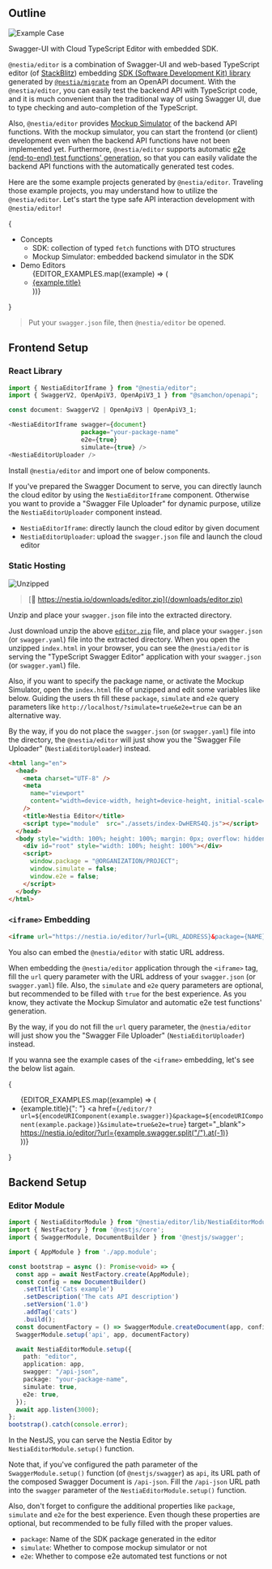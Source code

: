 
## Outline
![Example Case](/images/editor/stackblitz.png)

Swagger-UI with Cloud TypeScript Editor with embedded SDK.

`@nestia/editor` is a combination of Swagger-UI and web-based TypeScript editor (of [StackBlitz](https://stackblitz.com/)) embedding [SDK (Software Development Kit) library](./sdk/sdk) generated by [`@nestia/migrate`](./migrate) from an OpenAPI document. With the `@nestia/editor`, you can easily test the backend API with TypeScript code, and it is much convenient than the traditional way of using Swagger UI, due to type checking and auto-completion of the TypeScript.

Also, `@nestia/editor` provides [Mockup Simulator](./sdk/simulator) of the backend API functions. With the mockup simulator, you can start the frontend (or client) development even when the backend API functions have not been implemented yet. Furthermore, `@nestia/editor` supports automatic [e2e (end-to-end) test functions' generation](./sdk/e2e), so that you can easily validate the backend API functions with the automatically generated test codes.

Here are the some example projects generated by `@nestia/editor`. Traveling those example projects, you may understand how to utilize the `@nestia/editor`. Let's start the type safe API interaction development with `@nestia/editor`!

{<ul>
  <li> Concepts
    <ul>
      <li> SDK: collection of typed <code>fetch</code> functions with DTO structures </li>
      <li> Mockup Simulator: embedded backend simulator in the SDK </li>
    </ul>
  </li>
  <li> Demo Editors
    <ul>
      {EDITOR_EXAMPLES.map((example) => (
        <li>
          <a href={`/editor/?url=${encodeURIComponent(example.swagger)}&package=${encodeURIComponent(example.package)}&simulate=true&e2e=true`} 
             target="_blank">
            {example.title}
          </a>
        </li>
      ))}
    </ul>
  </li>
</ul>}

<EditorMovie />

> Put your `swagger.json` file, then `@nestia/editor` be opened.




## Frontend Setup
### React Library
```typescript
import { NestiaEditorIframe } from "@nestia/editor";
import { SwaggerV2, OpenApiV3, OpenApiV3_1 } from "@samchon/openapi";

const document: SwaggerV2 | OpenApiV3 | OpenApiV3_1;

<NestiaEditorIframe swagger={document} 
                    package="your-package-name"
                    e2e={true} 
                    simulate={true} />
<NestiaEditorUploader />
```

Install `@nestia/editor` and import one of below components.

If you've prepared the Swagger Document to serve, you can directly launch the cloud editor by using the `NestiaEditorIframe` component. Otherwise you want to provide a "Swagger File Uploader" for dynamic purpose, utilize the `NestiaEditorUploader` component instead.

  - `NestiaEditorIframe`: directly launch the cloud editor by given document
  - `NestiaEditorUploader`: upload the `swagger.json` file and launch the cloud editor




### Static Hosting
![Unzipped](/images/editor/unzipped.png)

> [💾 https://nestia.io/downloads/editor.zip](/downloads/editor.zip)

Unzip and place your `swagger.json` file into the extracted directory.

Just download unzip the above [`editor.zip`](/downloads/editor.zip) file, and place your `swagger.json` (or `swagger.yaml`) file into the extracted directory. When you open the unzipped `index.html` in your browser, you can see the `@nestia/editor` is serving the "TypeScript Swagger Editor" application with your `swagger.json` (or `swagger.yaml`) file.

Also, if you want to specify the package name, or activate the Mockup Simulator, open the `index.html` file of unzipped and edit some variables like below. Guiding the users th fill these `package`, `simulate` and `e2e` query parameters like `http://localhost/?simulate=true&e2e=true` can be an alternative way. 

By the way, if you do not place the `swagger.json` (or `swagger.yaml`) file into the directory, the `@nestia/editor` will just show you the "Swagger File Uploader" (`NestiaEditorUploader`) instead.

```html filename="editor/index.html" showLineNumbers {14-16}
<html lang="en">
  <head>
    <meta charset="UTF-8" />
    <meta
      name="viewport"
      content="width=device-width, height=device-height, initial-scale=1, minimum-scale=1.0, maximum-scale=3.0s"
    />
    <title>Nestia Editor</title>
    <script type="module"  src="./assets/index-DwHERS4Q.js"></script>
  </head>
  <body style="width: 100%; height: 100%; margin: 0px; overflow: hidden;">
    <div id="root" style="width: 100%; height: 100%"></div>
    <script>
      window.package = "@ORGANIZATION/PROJECT";
      window.simulate = false; 
      window.e2e = false;
    </script>
  </body>
</html>
```




### `<iframe>` Embedding
```html
<iframe url="https://nestia.io/editor/?url={URL_ADDRESS}&package={NAME}&simulate=true&e2e=true"></iframe>
```

You also can embed the `@nestia/editor` with static URL address.

When embedding the `@nestia/editor` application through the `<iframe>` tag, fill the `url` query parameter with the URL address of your `swagger.json` (or `swagger.yaml`) file. Also, the `simulate` and `e2e` query parameters are optional, but recommended to be filled with `true` for the best experience. As you know, they activate the Mockup Simulator and automatic e2e test functions' generation.

By the way, if you do not fill the `url` query parameter, the `@nestia/editor` will just show you the "Swagger File Uploader" (`NestiaEditorUploader`) instead.

If you wanna see the example cases of the `<iframe>` embedding, let's see the below list again.

{<ul>
  {EDITOR_EXAMPLES.map((example) => (
    <li>
      {example.title}{": "}
      <a href={`/editor/?url=${encodeURIComponent(example.swagger)}&package=${encodeURIComponent(example.package)}&simulate=true&e2e=true`} 
          target="_blank">
        https://nestia.io/editor/?url={example.swagger.split("/").at(-1)}
      </a>
    </li>
  ))}
</ul>}




## Backend Setup
### Editor Module
```typescript filename="src/main.ts" showLineNumbers {1, 18-25}
import { NestiaEditorModule } from "@nestia/editor/lib/NestiaEditorModule";
import { NestFactory } from '@nestjs/core';
import { SwaggerModule, DocumentBuilder } from '@nestjs/swagger';

import { AppModule } from './app.module';

const bootstrap = async (): Promise<void> => {
  const app = await NestFactory.create(AppModule);
  const config = new DocumentBuilder()
    .setTitle('Cats example')
    .setDescription('The cats API description')
    .setVersion('1.0')
    .addTag('cats')
    .build();
  const documentFactory = () => SwaggerModule.createDocument(app, config);
  SwaggerModule.setup('api', app, documentFactory)

  await NestiaEditorModule.setup({
    path: "editor",
    application: app,
    swagger: "/api-json",
    package: "your-package-name",
    simulate: true,
    e2e: true,
  });
  await app.listen(3000);
};
bootstrap().catch(console.error);
```

In the NestJS, you can serve the Nestia Editor by `NestiaEditorModule.setup()` function.

Note that, if you've configured the path parameter of the `SwaggerModule.setup()` function (of `@nestjs/swagger`) as `api`, its URL path of the composed Swagger Document is `/api-json`. Fill the `/api-json` URL path into the `swagger` parameter of the `NestiaEditorModule.setup()` function.

Also, don't forget to configure the additional properties like `package`, `simulate` and `e2e` for the best experience. Even though these properties are optional, but recommended to be fully filled with the proper values.

  - `package`: Name of the SDK package generated in the editor
  - `simulate`: Whether to compose mockup simulator or not
  - `e2e`: Whether to compose e2e automated test functions or not